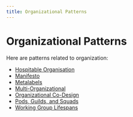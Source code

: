 ```yaml
---
title: Organizational Patterns
---
```


# Organizational Patterns

Here are patterns related to organization:

- [Hospitable Organisation](organizational-patterns/hospitable-organisation)
- [Manifesto](organizational-patterns/manifesto)
- [Metalabels](organizational-patterns/metalabels)
- [Multi-Organizational](organizational-patterns/multi-organizational)
- [Organizational Co-Design](organizational-patterns/organizational-co-design)
- [Pods, Guilds, and Squads](organizational-patterns/pods-guilds-and-squads)
- [Working Group Lifespans](organizational-patterns/working-group-lifespans)